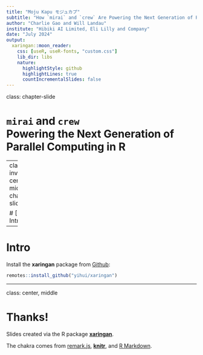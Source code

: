 ```yaml
---
title: "Moju Kapu モジュカプ"
subtitle: "How `mirai` and `crew` Are Powering the Next Generation of Parallel Computing in R"
author: "Charlie Gao and Will Landau"
institute: "Hibiki AI Limited, Eli Lilly and Company"
date: "July 2024"
output:
  xaringan::moon_reader:
    css: [useR, useR-fonts, "custom.css"]
    lib_dir: libs
    nature:
      highlightStyle: github
      highlightLines: true
      countIncrementalSlides: false
---
```


class: chapter-slide

# `mirai` and `crew` <br /> Powering the Next Generation of Parallel Computing in R

---
class: inverse, center, middle, chapter-slide

# [1] Introduction

---

# Intro

Install the **xaringan** package from [Github](https://github.com/yihui/xaringan):

```r
remotes::install_github("yihui/xaringan")
```

---

class: center, middle

# Thanks!

Slides created via the R package [**xaringan**](https://github.com/yihui/xaringan).

The chakra comes from [remark.js](https://remarkjs.com), [**knitr**](https://yihui.org/knitr/), and [R Markdown](https://rmarkdown.rstudio.com).
